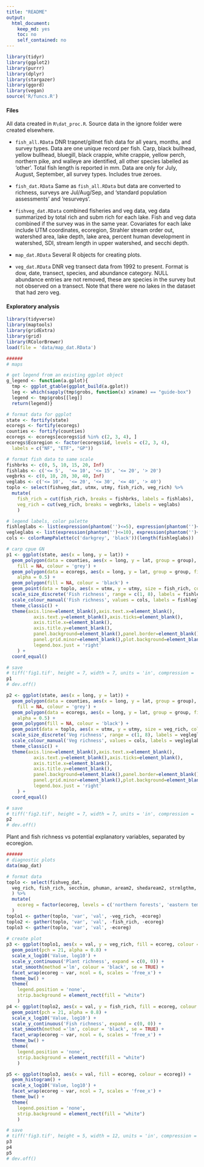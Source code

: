 ```yaml
---
title: "README"
output:
  html_document:
    keep_md: yes
    toc: no
    self_contained: no
---
```


```r
library(tidyr)
library(ggplot2)
library(purrr)
library(dplyr)
library(stargazer)
library(ggord)
library(vegan)
source('R/funcs.R')
```

#### Files

All data created in `R\dat_proc.R`.  Source data in the ignore folder were created elsewhere.

* `fish_all.RData` DNR trapnet/gillnet fish data for all years, months, and survey types.  Data are one unique record per fish.  Carp, black bullhead, yellow bullhead, bluegill, black crappie, white crappie, yellow perch, northern pike, and walleye are identified, all other species labelled as 'other'. Total fish length is reported in mm. Data are only for July, August, September, all survey types. Includes true zeroes. 

* `fish_dat.RData` Same as `fish_all.RData` but data are converted to richness, surveys are Jul/Aug/Sep, and 'standard population assessments' and 'resurveys'.

* `fishveg_dat.RData` combined fisheries and veg data, veg data summarized by total rich and subm rich for each lake.  Fish and veg data combined if the survey was in the same year. Covariates for each lake include UTM coordinates, ecoregion, Strahler stream order out, watershed area, lake depth, lake area, percent human development in watershed, SDI, stream length in upper watershed, and secchi depth.  

* `map_dat.RData` Several R objects for creating plots. 

* `veg_dat.RData` DNR veg transect data from 1992 to present. Format is dow, date, transect, species, and abundance category.  NULL abundance entries are not removed, these are species in the survey but not observed on a transect.  Note that there were no lakes in the dataset that had zero veg.  

#### Exploratory analysis

```r
library(tidyverse)
library(maptools)
library(gridExtra)
library(grid)
library(RColorBrewer)
load(file = 'data/map_dat.RData')

######
# maps

# get legend from an existing ggplot object
g_legend <- function(a.gplot){
  tmp <- ggplot_gtable(ggplot_build(a.gplot))
  leg <- which(sapply(tmp$grobs, function(x) x$name) == "guide-box")
  legend <- tmp$grobs[[leg]]
  return(legend)}

# format data for ggplot
state <- fortify(state)
ecoregs <- fortify(ecoregs)
counties <- fortify(counties)
ecoregs <- ecoregs[ecoregs$id %in% c(2, 3, 4), ]
ecoregs$Ecoregion <- factor(ecoregs$id, levels = c(2, 3, 4), 
  labels = c("NF", "ETF", "GP"))

# format fish data to same scale
fishbrks <- c(0, 5, 10, 15, 20, Inf)
fishlabs <- c('<= 5',  '<= 10', '<= 15', '<= 20', '> 20')
vegbrks <- c(0, 10, 20, 30, 40, Inf)
veglabs <- c('<= 10',  '<= 20', '<= 30', '<= 40', '> 40')
toplo <- select(fishveg_dat, utmx, utmy, fish_rich, veg_rich) %>% 
  mutate(
    fish_rich = cut(fish_rich, breaks = fishbrks, labels = fishlabs),
    veg_rich = cut(veg_rich, breaks = vegbrks, labels = veglabs)
    )

# legend labels, color palette
fishleglabs <- list(expression(phantom('')<=5), expression(phantom('')<=10), expression(phantom('')<=15), expression(phantom('')<=20), expression(phantom('')>20))
vegleglabs <- list(expression(phantom('')<=10), expression(phantom('')<=20), expression(phantom('')<=30), expression(phantom('')<=40), expression(phantom('')>40))
cols <- colorRampPalette(c('darkgrey', 'black'))(length(fishleglabs))

# carp cpue GN
p1 <- ggplot(state, aes(x = long, y = lat)) + 
  geom_polygon(data = counties, aes(x = long, y = lat, group = group), 
    fill = NA, colour = 'grey') +
  geom_polygon(data = ecoregs, aes(x = long, y = lat, group = group, fill= Ecoregion),  
    alpha = 0.5) +
  geom_polygon(fill = NA, colour = 'black') +
  geom_point(data = toplo, aes(x = utmx, y = utmy, size = fish_rich, color = fish_rich), alpha = 0.8) +
  scale_size_discrete('Fish richness', range = c(1, 8), labels = fishleglabs) + 
  scale_colour_manual('Fish richness', values = cols, labels = fishleglabs) +
  theme_classic() + 
  theme(axis.line=element_blank(),axis.text.x=element_blank(),
          axis.text.y=element_blank(),axis.ticks=element_blank(),
          axis.title.x=element_blank(),
          axis.title.y=element_blank(),
          panel.background=element_blank(),panel.border=element_blank(),panel.grid.major=element_blank(),
          panel.grid.minor=element_blank(),plot.background=element_blank(), 
          legend.box.just = 'right'
    ) +
  coord_equal()

# save
# tiff('fig1.tif', height = 7, width = 7, units = 'in', compression = 'lzw', res = 300, family = 'serif')
p1
# dev.off()

p2 <- ggplot(state, aes(x = long, y = lat)) + 
  geom_polygon(data = counties, aes(x = long, y = lat, group = group), 
    fill = NA, colour = 'grey') +
  geom_polygon(data = ecoregs, aes(x = long, y = lat, group = group, fill= Ecoregion),  
    alpha = 0.5) +
  geom_polygon(fill = NA, colour = 'black') +
  geom_point(data = toplo, aes(x = utmx, y = utmy, size = veg_rich, color = veg_rich), alpha = 0.8) +
  scale_size_discrete('Veg richness', range = c(1, 8), labels = vegleglabs) + 
  scale_colour_manual('Veg richness', values = cols, labels = vegleglabs) +
  theme_classic() + 
  theme(axis.line=element_blank(),axis.text.x=element_blank(),
          axis.text.y=element_blank(),axis.ticks=element_blank(),
          axis.title.x=element_blank(),
          axis.title.y=element_blank(),
          panel.background=element_blank(),panel.border=element_blank(),panel.grid.major=element_blank(),
          panel.grid.minor=element_blank(),plot.background=element_blank(), 
          legend.box.just = 'right'
    ) +
  coord_equal()

# save
# tiff('fig2.tif', height = 7, width = 7, units = 'in', compression = 'lzw', res = 300, family = 'serif')
p2
# dev.off()
```

Plant and fish richness vs potential explanatory variables, separated by ecoregion.
```r
######
# diagnostic plots
data(map_dat)

# format data
toplo <- select(fishveg_dat, 
  veg_rich, fish_rich, secchim, phuman, aream2, shedaream2, strmlgthm, ecoreg
  ) %>% 
  mutate(
    ecoreg = factor(ecoreg, levels = c('northern forests', 'eastern temperate forests', 'great plains'), labels = c('NF', 'ETF', 'GP'))
  ) 
toplo1 <- gather(toplo, 'var', 'val', -veg_rich, -ecoreg)
toplo2 <- gather(toplo, 'var', 'val', -fish_rich, -ecoreg)
toplo3 <- gather(toplo, 'var', 'val', -ecoreg)
  
# create plot
p3 <- ggplot(toplo1, aes(x = val, y = veg_rich, fill = ecoreg, colour = ecoreg)) + 
  geom_point(pch = 21, alpha = 0.8) + 
  scale_x_log10('Value, log10') +
  scale_y_continuous('Plant richness', expand = c(0, 0)) + 
  stat_smooth(method ='lm', colour = 'black', se = TRUE) + 
  facet_wrap(ecoreg ~ var, ncol = 6, scales = 'free_x') + 
  theme_bw() + 
  theme(
    legend.position = 'none',
    strip.background = element_rect(fill = "white")
    )
p4 <- ggplot(toplo2, aes(x = val, y = fish_rich, fill = ecoreg, colour = ecoreg)) + 
  geom_point(pch = 21, alpha = 0.8) + 
  scale_x_log10('Value, log10') +
  scale_y_continuous('Fish richness', expand = c(0, 0)) + 
  stat_smooth(method ='lm', colour = 'black', se = TRUE) + 
  facet_wrap(ecoreg ~ var, ncol = 6, scales = 'free_x') + 
  theme_bw() + 
  theme(
    legend.position = 'none',
    strip.background = element_rect(fill = "white")
    )

p5 <- ggplot(toplo3, aes(x = val, fill = ecoreg, colour = ecoreg)) + 
  geom_histogram() + 
  scale_x_log10('Value, log10') +
  facet_wrap(ecoreg ~ var, ncol = 7, scales = 'free_x') + 
  theme_bw() + 
  theme(
    legend.position = 'none',
    strip.background = element_rect(fill = "white")
    )

# save
# tiff('fig3.tif', height = 5, width = 12, units = 'in', compression = 'lzw', res = 300, family = 'serif')
p3
p4
p5
# dev.off()
```


